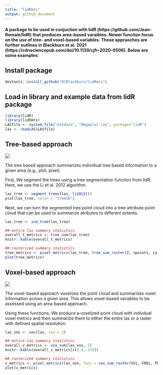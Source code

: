 ```yaml
---
title: "lidRmts"
output: github_document
---
```


#### A package to be used in conjuction with lidR (https://github.com/Jean-Romain/lidR) that produces area-based varaibles. Newer function focus on the use of tree- and voxel-based variables. These appraoches are further outlines in Blackburn et al. 2021 (https://cdnsciencepub.com/doi/10.1139/cjfr-2020-0506). Below are some examples:

## Install package

```r
devtools::install_github("RCBlackburn/lidRmts")
```

## Load in library and example data from lidR package

```r
library(lidR)
library(lidRmts)
LASfile <- system.file("extdata", "Megaplot.laz", package="lidR")
las <- readLAS(LASfile)
```


## Tree-based approach

![](viz/tree.gif)

The tree based approach summarizes individual tree based information to a given area (e.g., plot, pixel).

First, We segment the trees using a tree segmentation function from lidR. Here, we use the Li et al. 2012 algorithm.

```r
las_tree <- segment_trees(las, li2012())
plot(las_tree, color = "treeID")
```

Next, we can turn the segmented tree point cloud into a tree attribute point cloud that can be used to summarize atributes to different extents. 

```r
las_tree <- ind_tree(las_tree)

## entire las summary statistics 
overall_t_metrics <- tree_sum(las_tree)
knitr::kable(overall_t_metrics)

## rasterized summary statistics 
tree_metrics <- pixel_metrics(las_tree, tree_sum_raster(Z, npoints, ca), res = 20)
plot(tree_metrics)
```

## Voxel-based approach

![](viz/voxel.gif)

The voxel-based approach voxelizes the point cloud and summarizes voxel information across a given area. This allows voxel-based variables to be assessed using an area-based approach. 

Using these functions, We produce a voxelized point cloud with indivdual voxel metrics and then summarize them to either the entire las or a raster with defined spatial resolution. 

```r
las_vox <- vox(las, res = 2)

## entire las summary statistics 
overall_v_metrics <- vox_sum(las_vox, 2)
knitr::kable(overall_v_metrics[c(1:4, 33)])

## rasterized summary statistics  
v_metrics <- pixel_metrics(las_vox, func = vox_sum_raster(SVi, FRDi, PDi, PDi_above), res = 20)
plot(v_metrics)
```

